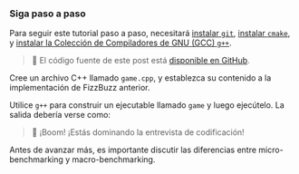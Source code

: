 
### Siga paso a paso

Para seguir este tutorial paso a paso, necesitará [instalar `git`](https://git-scm.com/downloads), [instalar `cmake`](https://cmake.org/download/#latest), y [instalar la Colección de Compiladores de GNU (GCC) `g++`](https://gcc.gnu.org/install/).

> 🐰 El código fuente de este post está [disponible en GitHub](https://github.com/bencherdev/bencher/tree/main/examples/cpp/google_benchmark).

Cree un archivo C++ llamado `game.cpp`,
y establezca su contenido a la implementación de FizzBuzz anterior.

Utilice `g++` para construir un ejecutable llamado `game` y luego ejecútelo.
La salida debería verse como:

<FizzBuzzOutput />

> 🐰 ¡Boom! ¡Estás dominando la entrevista de codificación!

Antes de avanzar más, es importante discutir las diferencias entre micro-benchmarking y macro-benchmarking.